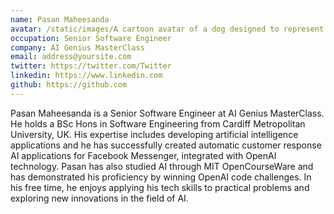 ```yaml
---
name: Pasan Maheesanda
avatar: /static/images/A cartoon avatar of a dog designed to represent a teacher who specializes in artificial intelligence and technology, styled as a meme. The dog should .webp
occupation: Senior Software Engineer
company: AI Genius MasterClass
email: address@yoursite.com
twitter: https://twitter.com/Twitter
linkedin: https://www.linkedin.com
github: https://github.com
---
```


Pasan Maheesanda is a Senior Software Engineer at AI Genius MasterClass. He holds a BSc Hons in Software Engineering from Cardiff Metropolitan University, UK. His expertise includes developing artificial intelligence applications and he has successfully created automatic customer response AI applications for Facebook Messenger, integrated with OpenAI technology. 
Pasan has also studied AI through MIT OpenCourseWare and has demonstrated his proficiency by winning OpenAI code challenges. In his free time, he enjoys applying his tech skills to practical problems and exploring new innovations in the field of AI.
